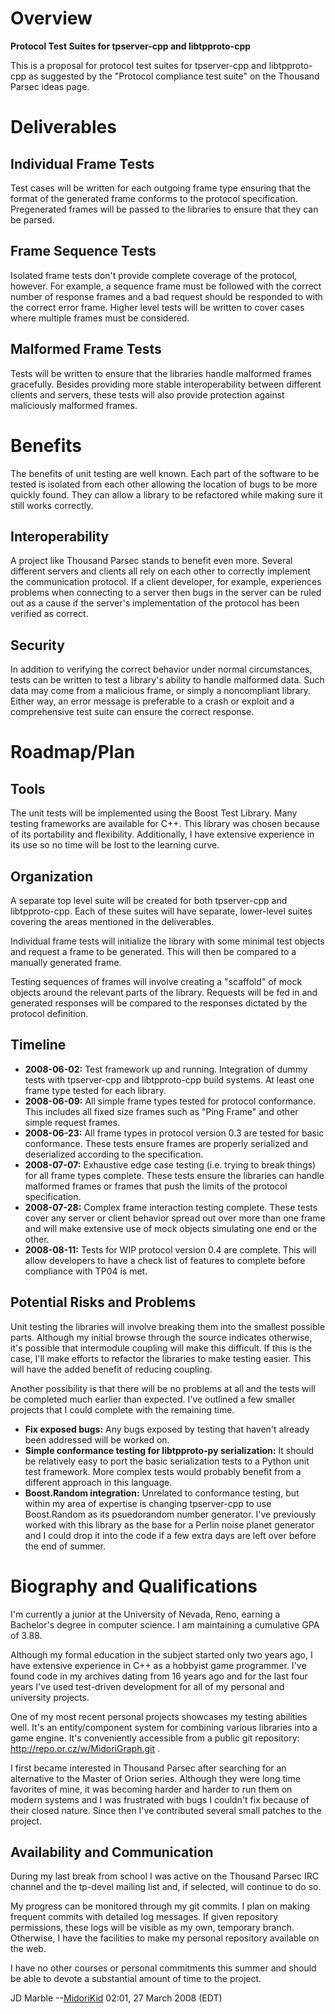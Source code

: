 = Overview =

'''Protocol Test Suites for tpserver-cpp and libtpproto-cpp'''

This is a proposal for protocol test suites for tpserver-cpp and libtpproto-cpp as suggested by the "Protocol compliance test suite" on the Thousand Parsec ideas page.
          
          
= Deliverables =
== Individual Frame Tests ==
Test cases will be written for each outgoing frame type ensuring that the format of the generated frame conforms to the protocol specification.  Pregenerated frames will be passed to the libraries to ensure that they can be parsed. 

== Frame Sequence Tests ==
Isolated frame tests don't provide complete coverage of the protocol, however.  For example, a sequence frame must be followed with the correct number of response frames and a bad request should be responded to with the correct error frame. Higher level tests will be written to cover cases where multiple frames must be considered.

== Malformed Frame Tests ==
Tests will be written to ensure that the libraries handle malformed frames gracefully.  Besides providing more stable interoperability between different clients and servers, these tests will also provide protection against maliciously malformed frames.

= Benefits =
The benefits of unit testing are well known.  Each part of the software to be tested is isolated from each other allowing the location of bugs to be more quickly found.  They can allow a library to be refactored while making sure it still works correctly.

== Interoperability ==
A project like Thousand Parsec stands to benefit even more.  Several different servers and clients all rely on each other to correctly implement the communication protocol.  If a client developer, for example, experiences problems when connecting to a server then bugs in the server can be ruled out as a cause if the server's implementation of the protocol has been  verified as correct.

== Security ==
In addition to verifying the correct behavior under normal circumstances, tests can be written to test a library's ability to handle malformed data.  Such data may come from a malicious frame, or simply a noncompliant library.  Either way, an error message is preferable to a crash or exploit and a comprehensive test suite can ensure the correct response. 

= Roadmap/Plan =

== Tools ==
The unit tests will be implemented using the Boost Test Library.  Many testing frameworks are available for C++.  This library was chosen because of its portability and flexibility.  Additionally, I have extensive experience in its use so no time will be lost to the learning curve.

== Organization ==
A separate top level suite will be created for both tpserver-cpp and libtpproto-cpp.  Each of these suites will have separate, lower-level suites covering the areas mentioned in the deliverables.

Individual frame tests will initialize the library with some minimal test objects and request a frame to be generated.  This will then be compared to a manually generated frame.

Testing sequences of frames will involve creating a "scaffold" of mock objects around the relevant parts of the library.  Requests will be fed in and generated responses will be compared to the responses dictated by the protocol definition. 

== Timeline ==

* '''2008-06-02:''' Test framework up and running.  Integration of dummy tests with tpserver-cpp and libtpproto-cpp build systems.  At least one frame type tested for each library.
* '''2008-06-09:''' All simple frame types tested for protocol conformance.  This includes all fixed size frames such as "Ping Frame" and other simple request frames.
* '''2008-06-23:''' All frame types in protocol version 0.3 are tested for basic conformance.  These tests ensure frames are properly serialized and deserialized according to the specification.
* '''2008-07-07:''' Exhaustive edge case testing (i.e. trying to break things) for all frame types complete.  These tests ensure the libraries can handle malformed frames or frames that push the limits of the protocol specification. 
* '''2008-07-28:''' Complex frame interaction testing complete.  These tests cover any server or client behavior spread out over more than one frame and will make extensive use of mock objects simulating one end or the other.  
* '''2008-08-11:''' Tests for WIP protocol version 0.4 are complete.  This will allow developers to have a check list of features to complete before compliance with TP04 is met.

== Potential Risks and Problems ==

Unit testing the libraries will involve breaking them into the smallest possible parts.  Although my initial browse through the source indicates otherwise, it's possible that intermodule coupling will make this difficult.  If this is the case, I'll make efforts to refactor the libraries to make testing easier.  This will have the added benefit of reducing coupling.

Another possibility is that there will be no problems at all and the tests will be completed much earlier than expected.  I've outlined a few smaller projects that I could complete with the remaining time.

* '''Fix exposed bugs:''' Any bugs exposed by testing that haven't already been addressed will be worked on.
* '''Simple conformance testing for libtpproto-py serialization:''' It should be relatively easy to port the basic serialization tests to a Python unit test framework.  More complex tests would probably benefit from a different approach in this language. 
* '''Boost.Random integration:''' Unrelated to conformance testing, but within my area of expertise is changing tpserver-cpp to use Boost.Random as its psuedorandom number generator.  I've previously worked with this library as the base for a Perlin noise planet generator and I could drop it into the code if a few extra days are left over before the end of summer.

= Biography and Qualifications =
I'm currently a junior at the University of Nevada, Reno, earning a Bachelor's degree in computer science.  I am maintaining a cumulative GPA of 3.88.

Although my formal education in the subject started only two years ago, I have extensive experience in C++ as a hobbyist game programmer.  I've found code in my archives dating from 16 years ago and for the last four years I've used test-driven development for all of my personal and university projects.

One of my most recent personal projects showcases my testing abilities well.  It's an entity/component system for combining various libraries into a game engine.  It's conveniently accessible from a public git repository: http://repo.or.cz/w/MidoriGraph.git .

I first became interested in Thousand Parsec after searching for an alternative to the Master of Orion series.  Although they were long time favorites of mine, it was becoming harder and harder to run them on modern systems and I was frustrated with bugs I couldn't fix because of their closed nature.  Since then I've contributed several small patches to the project.

== Availability and Communication ==
During my last break from school I was active on the Thousand Parsec IRC channel and the tp-devel mailing list and, if selected, will continue to do so.

My progress can be monitored through my git commits.  I plan on making frequent commits with detailed log messages.  If given repository permissions, these logs will be visible as my own, temporary branch.  Otherwise, I have the facilities to make my personal repository available on the web.

I have no other courses or personal commitments this summer and should be able to devote a substantial amount of time to the project.


JD Marble --[[User:MidoriKid|MidoriKid]] 02:01, 27 March 2008 (EDT)